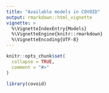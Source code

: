 ```yaml
---
title: "Available models in COVOID"
output: rmarkdown::html_vignette
vignette: >
  %\VignetteIndexEntry{Models}
  %\VignetteEngine{knitr::rmarkdown}
  %\VignetteEncoding{UTF-8}
---
```


```r
knitr::opts_chunk$set(
  collapse = TRUE,
  comment = "#>"
)
```

```r
library(covoid)
```
